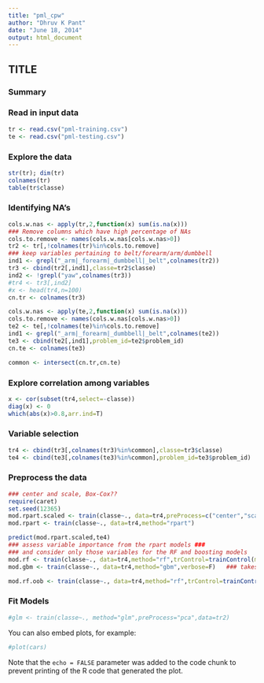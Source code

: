 ```yaml
---
title: "pml_cpw"
author: "Dhruv K Pant"
date: "June 18, 2014"
output: html_document
---
```

## TITLE 
### Summary 

### Read in input data 
```r
tr <- read.csv("pml-training.csv")
te <- read.csv("pml-testing.csv")
```

### Explore the data
```r
str(tr); dim(tr)
colnames(tr)
table(tr$classe)

```

### Identifying NA's 
```r
cols.w.nas <- apply(tr,2,function(x) sum(is.na(x)))
### Remove columns which have high percentage of NAs
cols.to.remove <- names(cols.w.nas[cols.w.nas>0])
tr2 <- tr[,!colnames(tr)%in%cols.to.remove]
### keep variables pertaining to belt/forearm/arm/dumbbell
ind1 <- grepl("_arm|_forearm|_dumbbell|_belt",colnames(tr2))
tr3 <- cbind(tr2[,ind1],classe=tr2$classe)
ind2 <- !grepl("yaw",colnames(tr3))
#tr4 <- tr3[,ind2]
#x <- head(tr4,n=100)
cn.tr <- colnames(tr3)

```

```r
cols.w.nas <- apply(te,2,function(x) sum(is.na(x)))
cols.to.remove <- names(cols.w.nas[cols.w.nas>0])
te2 <- te[,!colnames(te)%in%cols.to.remove]
ind1 <- grepl("_arm|_forearm|_dumbbell|_belt",colnames(te2))
te3 <- cbind(te2[,ind1],problem_id=te2$problem_id)
cn.te <- colnames(te3)

common <- intersect(cn.tr,cn.te)
```

### Explore correlation among variables
``` r
x <- cor(subset(tr4,select=-classe))
diag(x) <- 0
which(abs(x)>0.8,arr.ind=T)

```

### Variable selection
``` r
tr4 <- cbind(tr3[,colnames(tr3)%in%common],classe=tr3$classe)
te4 <- cbind(te3[,colnames(te3)%in%common],problem_id=te3$problem_id)

```

### Preprocess the data 
```r
### center and scale, Box-Cox??
require(caret)
set.seed(12365)
mod.rpart.scaled <- train(classe~., data=tr4,preProcess=c("center","scale"),method="rpart")
mod.rpart <- train(classe~., data=tr4,method="rpart")

predict(mod.rpart.scaled,te4)
### assess variable importance from the rpart models ###
### and consider only those variables for the RF and boosting models 
mod.rf <- train(classe~., data=tr4,method="rf",trControl=trainControl(method="cv"),number=3)
mod.gbm <- train(classe~., data=tr4,method="gbm",verbose=F)   ### takes v long

mod.rf.oob <- train(classe~., data=tr4,method="rf",trControl=trainControl(method="oob"),number=3)
```


### Fit Models 
```r
#glm <- train(classe~., method="glm",preProcess="pca",data=tr2)
```

You can also embed plots, for example:

```r
#plot(cars)
```

Note that the `echo = FALSE` parameter was added to the code chunk to prevent printing of the R code that generated the plot.
